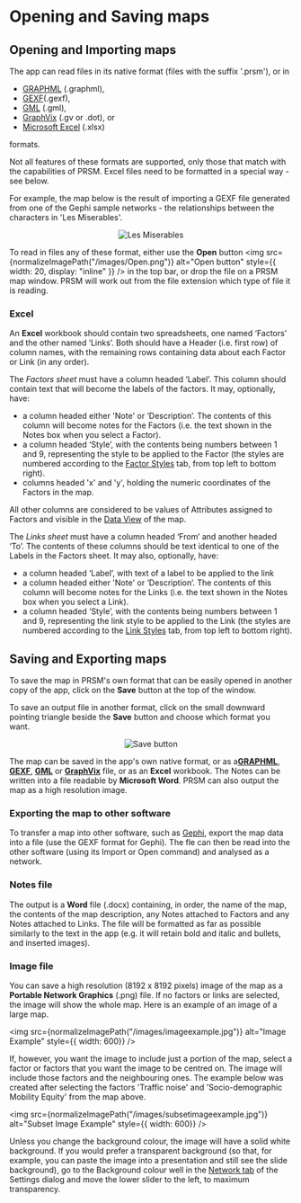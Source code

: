 # Opening and Saving maps


## Opening and Importing maps

The app can read files in its native format (files with the suffix '.prsm'), or in

* [GRAPHML](http://graphml.graphdrawing.org/) (.graphml),
* [GEXF](https://gexf.net/primer.html)(.gexf),
* [GML](https://en.wikipedia.org/wiki/Graph_Modelling_Language) (.gml),
* [GraphVix](https://graphviz.org/) (.gv or .dot), or
* [Microsoft Excel](https://www.microsoft.com/en-us/microsoft-365/excel) (.xlsx)

formats.  

Not all features of these formats are supported, only those that match with the capabilities of PRSM. Excel files need to be formatted in a special way - see below.

For example, the map below is the result of importing a GEXF file generated from one of the Gephi sample networks - the relationships between the characters in 'Les Miserables'.

<p align="center">
<img
src={normalizeImagePath("/images/lesmisexportedfromgephiasangexffile.png")}
alt="Les Miserables"
/>
</p>

To read in files any of these format, either use the **Open** button <img
src={normalizeImagePath("/images/Open.png")}
alt="Open button"
style={{ width: 20, display: "inline" }}
/> in the top bar, or drop the file on a PRSM map window.  PRSM will work out from the file extension which type of file it is reading.

### Excel

An **Excel** workbook should contain two spreadsheets, one named ‘Factors’ and the other named ‘Links’.  Both should have a Header (i.e. first row) of column names, with the remaining rows containing data about each Factor or Link (in any order).

The *Factors sheet* must have a column headed ‘Label’.  This column should contain text that will become the labels of the factors. It may, optionally, have:

* a column headed either 'Note' or ‘Description’.  The contents of this column will become notes for the Factors (i.e. the text shown in the Notes box when you select a Factor).
* a column headed ‘Style’, with the contents being numbers between 1 and 9, representing the style to be applied to the Factor (the styles are numbered according to the [Factor Styles](/manual/Styling#factors-tab) tab, from top left to bottom right).
* columns headed 'x' and 'y', holding the numeric coordinates of the Factors in the map.

All other columns are considered to be values of Attributes assigned to Factors and visible in the [Data View](/manual/DataView#data-view) of the map.

The *Links sheet* must have a column headed ‘From’ and another headed ‘To’.  The contents of these columns should be text identical to one of the Labels in the Factors sheet.
It may also, optionally, have:

* a column headed ‘Label’, with text of a label to be applied to the link
* a column headed either 'Note' or ‘Description’.  The contents of this column will become notes for the Links (i.e. the text shown in the Notes box when you select a Link).
* a column headed ‘Style’, with the contents being numbers between 1 and 9, representing the link style to be applied to the Link (the styles are numbered according to the [Link Styles](/manual/Styling#links-tab) tab, from top left to bottom right).

## Saving and Exporting maps

To save the map in PRSM's own format that can be easily opened in another copy of the app, click on the **Save** button at the top of the window.

To save an output file in another format, click on the small downward pointing triangle beside the **Save** button and choose which format you want.

<p align="center">
<img
src={normalizeImagePath("/images/Save.png")}
alt="Save button"
style={{ width: 100}}
/>
</p>

The map can be saved in the app's own native format, or as a[**GRAPHML**](http://graphml.graphdrawing.org/), [**GEXF**](https://gexf.net/primer.html), [**GML**](https://en.wikipedia.org/wiki/Graph_Modelling_Language) or [**GraphVix**](https://graphviz.org/) file, or as an **Excel** workbook. The Notes can be written into a file readable by **Microsoft Word**. PRSM can also output the map as a high resolution image.

### Exporting the map to other software

To transfer a map into other software, such as [Gephi](https://gephi.org/), export the map data into a file (use the GEXF format for Gephi).  The fle can then be read into the other software (using its Import or Open command) and analysed as a network.

### Notes file

The output is a **Word** file (.docx) containing, in order, the name of the map, the contents of the map description, any Notes attached to Factors and any Notes attached to Links. The file will be formatted as far as possible similarly to the text in the app (e.g. it will retain bold and italic and bullets, and inserted images).

### Image file

You can save a high resolution (8192 x 8192 pixels) image of the map as a **Portable Network Graphics** (.png) file.  If no factors or links are selected, the image will show the whole map.  Here is an example of an image of a large map.

<img
src={normalizeImagePath("/images/imageexample.jpg")}
alt="Image Example"
style={{ width: 600}}
/>

If, however, you want the image to include just a portion of the map, select a factor or factors that you want the image to be centred on.  The image will include those factors and the neighbouring ones.  The example below was created after selecting the factors 'Traffic noise' and 'Socio-demographic Mobility Equity' from the map above.

<img
src={normalizeImagePath("/images/subsetimageexample.jpg")}
alt="Subset Image Example"
style={{ width: 600}}
/>

Unless you change the background colour, the image will have a solid white background.  If you would prefer a transparent background (so that, for example, you can paste the image into a presentation and still see the slide background), go to the Background colour well in the [Network tab](/manual/Styling#network-tab) of the Settings dialog and move the lower slider to the left, to maximum transparency.
